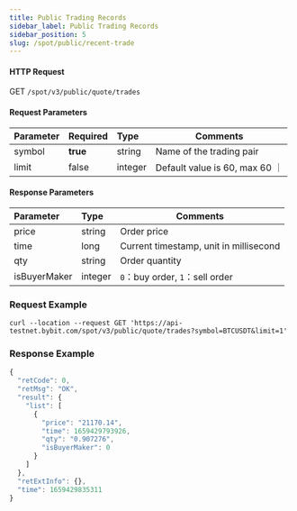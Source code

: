 ```yaml
---
title: Public Trading Records
sidebar_label: Public Trading Records
sidebar_position: 5
slug: /spot/public/recent-trade
---
```



#### HTTP Request
GET <code>/spot/v3/public/quote/trades</code>

#### Request Parameters
| Parameter | Required | Type | Comments|
|:----- |:-------|:-----|------ |
| symbol | **true** | string | Name of the trading pair |
| limit | false | integer | Default value is 60, max 60 ｜

#### Response Parameters
| Parameter | Type | Comments|
|:----- |:-----|----- |
| price | string | Order price |
| time | long | Current timestamp, unit in millisecond |
| qty | string | Order quantity |
| isBuyerMaker | integer | `0`：buy order, `1`：sell order |

### Request Example

<Tabs>
<TabItem value="console" label="Console">

```http
curl --location --request GET 'https://api-testnet.bybit.com/spot/v3/public/quote/trades?symbol=BTCUSDT&limit=1'
```

</TabItem>
</Tabs>

### Response Example

```javascript
{
  "retCode": 0,
  "retMsg": "OK",
  "result": {
    "list": [
      {
        "price": "21170.14",
        "time": 1659429793926,
        "qty": "0.907276",
        "isBuyerMaker": 0
      }
    ]
  },
  "retExtInfo": {},
  "time": 1659429835311
}
```
